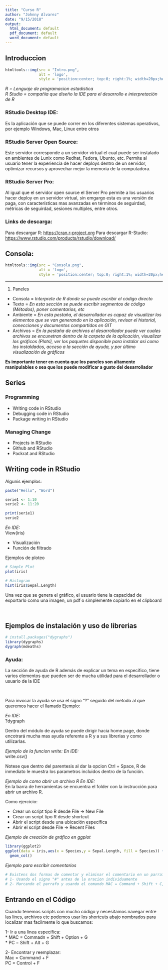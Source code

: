 ```yaml
---
title: "Curso R"
author: "Johnny Alvarez"
date: "9/15/2018"
output:
  html_document: default
  pdf_document: default
  word_document: default
---
```


## Introduccion

```r
htmltools::img(src = "Intro.png",
               alt = 'logo',
               style = 'position:center; top:0; right:1%; width=20px;height=15px')
```

*R = Lenguaje de programacion estadistica* <br/>
*R Studio = compañía que diseño la IDE para el desarrollo e interpretación de R*


### RStudio Desktop IDE:

Es la aplicación que se puede correr en los diferentes sistemas operativos, por ejemplo Windows, Mac, Linux entre otros

### RStudio Server Open Source: 

Este servidor corresponde a un servidor virtual el cual puede ser instalado en ambientes de Lunix como Redhat, Fedora, Ubunto, etc. Permite al usuario tener la experiencia de hacer deploys dentro de un servidor, optimizar recursos y aprovechar mejor la memoria de la computadora.

### RStudio Server Pro:

Al igual que el servidor open source el Server Pro permite a los usuarios hacer deploy en un servidor virtual, sin emgargo esta es una versión de paga, con características mas avanzadas en términos de seguirdad, métricas de seguirdad, sesiones multiples, entre otros.

### Links de descarga:

Para descargar R: 
<https://cran.r-project.org>
Para descargar R-Studio: 
<https://www.rstudio.com/products/rstudio/download/>


## Consola:

```r
htmltools::img(src = "Consola.png",
               alt = 'logo',
               style = 'position:center; top:0; right:1%; width=20px;height=15px')
```

***
1. Paneles
  + Consola = *Interprete de R donde se puede escribir el código directo*
  + Texto = *En esta sección se puede escribir segmentos de código (Métodos), poner comentarios, etc*
  + Ambiente = *En esta pestaña, el desarrollador es capaz de visualizar los elementos que se van generando en la aplicación, revisar el historial, conecciones y documentos compartidos en GIT*
  + Archivos = *En la pestaña de archivos el desarrollador puede ver cuales archivos se encunetran dentro de la carpeta de la aplicación, visualizar los gráficos (Plots), ver los paquetes disponible para instalar así como los instaldados, acceso a la sección de ayuda, y por último visualización de gráficos*

**Es importante tener en cuenta que los paneles son altamente manipulables o sea que los puede modificar a gusto del desarrollador**

## Series

### **Programming**

* Writing code in RStudio
* Debugging code in RStudio
* Package writing in RStudio

### **Managing Change**

* Projects in RStudio
* Github and RStudio
* Packrat and RStudio
 
## Writing code in RStudio

Algunis ejemplos:

```r
paste("Hello", "Word")

serie1 <- 1:10
serie2 <- 11:20

print(serie1)
serie2
```

*En IDE:* <br/>
View(iris)

* Visualización
* Función de filtrado

Ejemplos de ploteo

````r
# Simple Plot
plot(iris)

# Histogram
hist(iris$Sepal.Length)
````

Una vez que se genera el gráfico, el usuario tiene la capacidad de exportarlo como una imagen, un pdf o simplemente copiarlo en el clipboard

<br/>

## Ejemplos de instalación y uso de librerias

````r
# install.packages("dygraphs")
library(dygraphs)
dygraph(mdeaths)
````

### Ayuda:
La sección de ayuda de R además de explicar un tema en específico, tiene varios elementos que pueden ser de mucha utilidad para el desarrollador o usuario de la IDE

<br/>

Para invocar la ayuda se usa el signo "?" seguido del metodo al que queremos hacer el llamado
Ejemplo:

*En IDE:* <br/>
?dygraph

Dentro del módulo de ayuda se puede dirigir hacia home page, donde encotrará mucha mas ayuda referente a R y a sus librerias y como utilizarlas.

*Ejemplo de la funcion write:*
*En IDE:* <br/>
write.csv()

Notese que dentro del parentesis al dar la opcion Ctrl + Space, R de inmediato le muestra los parametros incluidos dentro de la función.

*Ejemplo de como abrir un archivo R*
*En IDE:* <br/>
En la barra de herramientas se encuentra el folder con la instrucción para abrir un archivo R.

Como ejercicio:

* Crear un script tipo R desde File -> New File
* Crear un script tipo R desde shortcut
* Abrir el script desde una ubicación específica
* Abrir el script desde File -> Recent Files

*Ejemplo de creación de gráfico en ggplot*

````r
library(ggplot2)
ggplot(data = iris,aes(x = Species,y = Sepal.Length, fill = Species)) + 
  geom_col()
````

*Ejemplo para escribir comentarios*
````r
# Existens dos formas de comentar y eliminar el comentario en un parrafo u oración
# 1- Usando el signo "#" antes de la oracion individuamente
# 2- Marcando el parrafo y usando el comando MAC = Command + Shift + C, PC = Control + Shift + C
````

## Entrando en el Código
Cuando tenemos scripts con mucho código y necesitamos navegar entre las lines, archivos etc podemos usar los shortcuts abajo nombrados para localizar mas facilmente lo que buscamos:

1- Ir a una linea específica: <br/>
  * MAC = Commadn + Shift + Option + G <br/>
  * PC = Shift + Alt + G
  
2- Encontrar y reemplazar: <br/>
  Mac = Command + F <br/>
  PC = Control + F
  

